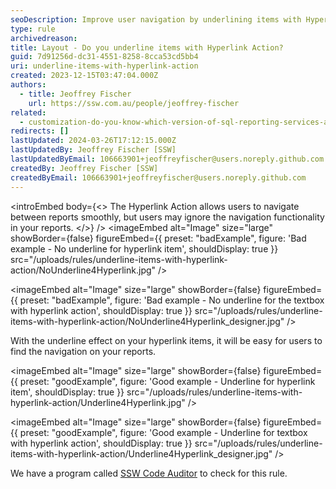```yaml
---
seoDescription: Improve user navigation by underlining items with Hyperlink Action in your reports.
type: rule
archivedreason:
title: Layout - Do you underline items with Hyperlink Action?
guid: 7d91256d-dc31-4551-8258-8cca53cd5bb4
uri: underline-items-with-hyperlink-action
created: 2023-12-15T03:47:04.000Z
authors:
  - title: Jeoffrey Fischer
    url: https://ssw.com.au/people/jeoffrey-fischer
related:
  - customization-do-you-know-which-version-of-sql-reporting-services-and-visual-studio-you-are-using
redirects: []
lastUpdated: 2024-03-26T17:12:15.000Z
lastUpdatedBy: Jeoffrey Fischer [SSW]
lastUpdatedByEmail: 106663901+jeoffreyfischer@users.noreply.github.com
createdBy: Jeoffrey Fischer [SSW]
createdByEmail: 106663901+jeoffreyfischer@users.noreply.github.com
---
```


<introEmbed
  body={<>
The Hyperlink Action allows users to navigate between reports smoothly, but users may ignore the navigation functionality in your reports.
  </>}
/>
<imageEmbed
  alt="Image"
  size="large"
  showBorder={false}
  figureEmbed={{
    preset: "badExample",
    figure: 'Bad example - No underline for hyperlink item',
    shouldDisplay: true
  }}
  src="/uploads/rules/underline-items-with-hyperlink-action/NoUnderline4Hyperlink.jpg"
/>

<imageEmbed
  alt="Image"
  size="large"
  showBorder={false}
  figureEmbed={{
    preset: "badExample",
    figure: 'Bad example - No underline for the textbox with hyperlink action',
    shouldDisplay: true
  }}
  src="/uploads/rules/underline-items-with-hyperlink-action/NoUnderline4Hyperlink_designer.jpg"
/>

With the underline effect on your hyperlink items, it will be easy for users to find the navigation on your reports.

<imageEmbed
  alt="Image"
  size="large"
  showBorder={false}
  figureEmbed={{
    preset: "goodExample",
    figure: 'Good example - Underline for hyperlink item',
    shouldDisplay: true
  }}
  src="/uploads/rules/underline-items-with-hyperlink-action/Underline4Hyperlink.jpg"
/>

<imageEmbed
  alt="Image"
  size="large"
  showBorder={false}
  figureEmbed={{
    preset: "goodExample",
    figure: 'Good example - Underline for textbox with hyperlink action',
    shouldDisplay: true
  }}
  src="/uploads/rules/underline-items-with-hyperlink-action/Underline4Hyperlink_designer.jpg"
/>

We have a program called [SSW Code Auditor](https://codeauditor.com/) to check for this rule.
